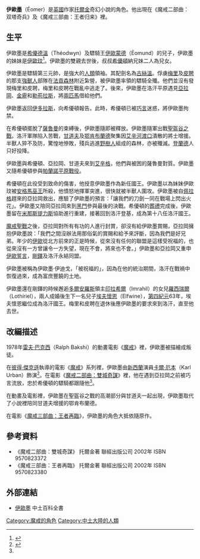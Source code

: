 {{NoteTA
|G1=LR
|G2=Show
}}
{{Tolkienchar |
image_character = |
image_caption = Éomer|
character_name = 伊歐墨 |
character_alias = 伊迪戈 （被祝福的） |
character_title = [[洛汗|洛汗]]的第三元帥，後來成為[[洛汗國王|洛汗國王]] |
character_race = [[人類_(中土大陸)|人類]] |
character_culture = [[洛汗人|洛汗人]] |
character_weapon = 長劍[[古絲溫|古絲溫]] |
character_birth = [[第三紀元|第三紀元]]2991年 |
character_death = [[第四紀元|第四紀元]]63年 |
character_actor = [[卡爾·厄本|卡爾·厄本]]|
Book(s) = 《[[雙城奇謀|雙城奇謀]]》 <br/>《[[王者再臨|王者再臨]]》 |
}}
'''伊歐墨'''（Éomer）是[[英國|英國]]作家[[托爾金|托爾金]]奇幻小說的角色。他出現在《魔戒二部曲：双塔奇兵》及《魔戒三部曲：王者归来》裡。

==生平==
伊歐墨是[[希優德溫|希優德溫]]（Théodwyn）及驃騎王[[伊歐蒙德|伊歐蒙德]]（Éomund）的兒子，伊歐墨的妹妹是[[伊歐玟|伊歐玟]]<ref name="克理斯·史密斯">{{Cite book|title=魔戒武器聖戰|last=克理斯·史密斯|publisher=奇幻基地|year=2003年12月|isbn=986-7576-12-8|location=臺北}}</ref>。伊歐墨的雙親去世後，叔叔[[希優頓|希優頓]]納兄妹二人為兒女。

伊歐墨是驃騎第三元帥，是強大的[[人類_(中土大陸)|人類]]領袖。其配劍名為[[古絲溫|古絲溫]]。俘虜[[梅里雅達克·烈酒鹿|梅里]]及[[皮瑞格林·圖克|皮聘]]的那支[[強獸人|強獸人]]部隊在[[法貢森林|法貢森林]]附近紮營，被伊歐墨率領的驃騎全殲。他們並沒有發現梅里和皮聘，梅里和皮聘在戰亂中逃走了。後來，伊歐墨在洛汗平原遇見[[亞拉岡_(魔戒)|亞拉岡]]、[[金靂|金靂]]和[[勒苟拉斯|勒苟拉斯]]，將[[中土大陸的馬列表|兩匹馬]]借給他們。

伊歐墨返回[[伊多拉斯|伊多拉斯]]，向希優頓報告。此時，希優頓已被[[葛力馬·巧言|巧言]]迷惑，將伊歐墨拘禁。

在希優頓擺脫了[[薩魯曼|薩魯曼]]的束縛後，伊歐墨隨即被釋放。伊歐墨隨軍出戰[[聖盔谷之戰|聖盔谷之戰]]。洛汗軍隊陷入苦戰，[[甘道夫|甘道夫]]及[[鄂肯布蘭德|鄂肯布蘭德]]聚集因[[艾辛河渡口|艾辛河渡口]]潰散的將士增援。半獸人猝不及防，驚惶地慘敗，殘兵逃進[[胡恩_(中土大陸)|野樹人]]組成的森林，亦被殲滅。[[登蘭德|登蘭德]]人只好投降。

伊歐墨與希優頓、亞拉岡、甘道夫來到[[艾辛格|艾辛格]]，他們與被困的薩魯曼對質。伊歐墨又隨希優頓參與[[帕蘭諾平原戰役|帕蘭諾平原戰役]]。

希優頓在此役受到致命的傷害，他授意伊歐墨作為新任國王。伊歐墨以為妹妹伊歐玟被[[安格馬巫王|安格馬巫王]]所殺，他憤怒地揮軍突進，很快就被半獸人圍攻。伊歐墨被自[[佩拉格|佩拉格]]趕來的亞拉岡救出，應驗了伊歐墨的預言：「讓我們的刀劍一同在戰場上閃出火花」。伊歐墨又陪同亞拉岡來到[[黑門_(中土大陸)|黑門]]參與最後的決戰。希優頓的[[葬禮|葬禮]]完成後，伊歐墨留在[[米那斯提力斯|米那斯提力斯]]協助進行重建，接著回到洛汗登基，成為第十八任洛汗國王。

[[魔戒聖戰|魔戒聖戰]]之後，亞拉岡對所有有功的人進行封賞，卻沒有給伊歐墨賞賜，亞拉岡擁抱伊歐墨說：「我們之間沒辦法用那俗氣的賞賜和給予來評斷，因為我們是好兄弟。年少的[[伊歐|伊歐]]從北方前來的正是時候，從來沒有任何的聯盟是這樣受祝福的，也從來沒有一方曾讓令一方失望，現在不會，將來也不會。」伊歐墨和亞拉岡又重申[[伊歐誓言|伊歐誓言]]，[[剛鐸|剛鐸]]及洛汗永結同盟。

伊歐墨被稱為伊歐墨·伊迪戈，「被祝福的」，因為在他的統治期間，洛汗在戰禍中恢復過來，成為富庶豐饒的土地。

伊歐墨還在剛鐸的時候邂逅[[多爾安羅斯|多爾安羅斯]]領主[[印拉希爾|印拉希爾]]（Imrahil）的女兒[[羅西瑞爾|羅西瑞爾]]（Lothíriel），兩人成婚後生下一名兒子[[埃夫懷恩|埃夫懷恩]]（Elfwine），[[第四紀元|第四紀元]]63年，埃夫懷恩繼位成為洛汗國王。梅里和皮聘在退休後應伊歐墨的要求來到洛汗，直至他去世。

== 改編描述 ==

1978年[[雷夫·巴克西|雷夫·巴克西]]（Ralph Bakshi）的動畫電影《[[魔戒_(1978年电影)|魔戒]]》裡，伊歐墨被描繪成叛徒。

在[[彼得·傑克遜|彼得·傑克遜]]執導的電影《[[魔戒電影三部曲|魔戒]]》系列裡，伊歐墨由[[新西蘭|新西蘭]]演員[[卡爾·厄本|卡爾·厄本]]（Karl Urban）飾演<ref>{{Cite web|url=http://www.bbc.co.uk/films/2002/03/07/whos_who_in_two_towers_article.shtml|title=Who's new in "The Two Towers"?|accessdate=2018-10-17|author=Andy Jacobs|date=2002-03-07|publisher=BBC News|archive-date=2021-01-25|archive-url=https://web.archive.org/web/20210125032219/http://www.bbc.co.uk/films/2002/03/07/whos_who_in_two_towers_article.shtml|dead-url=no}}</ref>。在電影《[[魔戒二部曲：雙城奇謀|魔戒二部曲：雙城奇謀]]》裡，他在遇到亞拉岡之前被巧言流放，忠於希優頓的驃騎都跟隨他<ref name="克理斯·史密斯" />。

在動畫及電影裡，伊歐墨在聖盔谷之戰的高潮部分與甘道夫一起出現，伊歐墨取代了小說裡陪同甘道夫增援的鄂肯布蘭德。

在電影《[[魔戒三部曲：王者再臨|魔戒三部曲：王者再臨]]》，伊歐墨的角色大抵依隨原作。

== 參考資料 ==
<references />
*《魔戒二部曲：雙城奇謀》 托爾金著 聯經出版公司 2002年 ISBN 9570823372
*《魔戒三部曲：王者再臨》 托爾金著 聯經出版公司 2002年 ISBN 9570823380

== 外部連結 ==
* [https://web.archive.org/web/20070918030351/http://www.tuckborough.net/eomer.html 伊歐墨] 中土百科全書

{{sequence|
prev=[[希優頓|希優頓]]|
next=[[埃夫懷恩|埃夫懷恩]]|
list=[[洛汗國王|洛汗國王]]
}}

{{魔戒角色}}

{{DEFAULTSORT:Eomer}}
[[Category:魔戒的角色|Category:魔戒的角色]]
[[Category:中土大陸的人類|Category:中土大陸的人類]]
